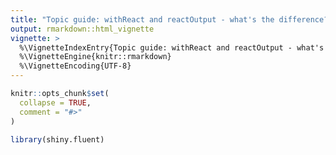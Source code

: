 ```yaml
---
title: "Topic guide: withReact and reactOutput - what's the difference?"
output: rmarkdown::html_vignette
vignette: >
  %\VignetteIndexEntry{Topic guide: withReact and reactOutput - what's the difference?}
  %\VignetteEngine{knitr::rmarkdown}
  %\VignetteEncoding{UTF-8}
---
```


```r
knitr::opts_chunk$set(
  collapse = TRUE,
  comment = "#>"
)
```

```r
library(shiny.fluent)
```
